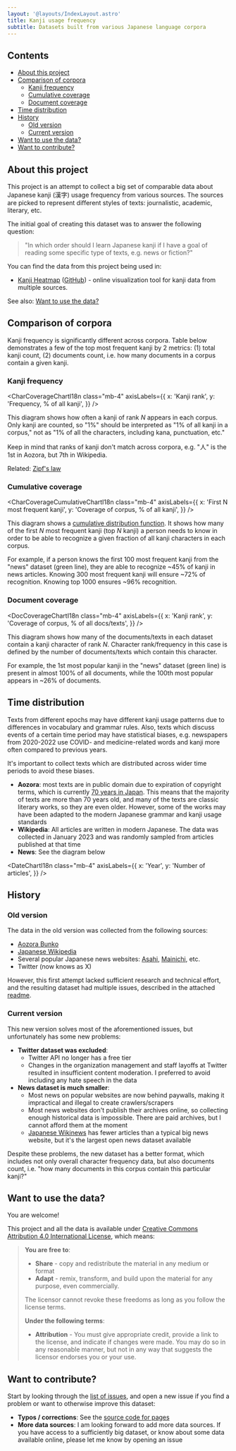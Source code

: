 ```yaml
---
layout: '@layouts/IndexLayout.astro'
title: Kanji usage frequency
subtitle: Datasets built from various Japanese language corpora
---
```


## Contents

- [About this project](#about-this-project)
- [Comparison of corpora](#comparison-of-corpora)
  - [Kanji frequency](#kanji-frequency)
  - [Cumulative coverage](#cumulative-coverage)
  - [Document coverage](#document-coverage)
- [Time distribution](#time-distribution)
- [History](#history)
  - [Old version](#old-version)
  - [Current version](#current-version)
- [Want to use the data?](#want-to-use-the-data)
- [Want to contribute?](#want-to-contribute)

## About this project

This project is an attempt to collect a big set of comparable data
about Japanese kanji (漢字) usage frequency from various sources.
The sources are picked to represent different styles of texts:
journalistic, academic, literary, etc.

The initial goal of creating this dataset was to answer the following question:

> "In which order should I learn Japanese kanji if I have a goal
> of reading some specific type of texts, e.g. news or fiction?"

You can find the data from this project being used in:

- [Kanji Heatmap](https://kanjiheatmap.com/) ([GitHub](https://github.com/PikaPikaGems/kanji-heatmap)) -
  online visualization tool for kanji data from multiple sources.

See also: [Want to use the data?](#want-to-use-the-data)

## Comparison of corpora

Kanji frequency is significantly different across corpora.
Table below demonstrates a few of the top most frequent kanji
by 2 metrics: (1) total kanji count, (2) documents count, i.e. how many
documents in a corpus contain a given kanji.


<DatasetComparisonTable class="mb-4" />

### Kanji frequency


<CharCoverageChartI18n
  class="mb-4"
  axisLabels={{
    x: 'Kanji rank',
    y: 'Frequency, % of all kanji',
  }}
/>

This diagram shows how often a kanji of rank _N_ appears in each corpus.
Only kanji are counted, so "1%" should be interpreted as "1% of all kanji in a corpus,"
not as "1% of all the characters, including kana, punctuation, etc."

Keep in mind that ranks of kanji don't match across corpora,
e.g. "人" is the 1st in Aozora, but 7th in Wikipedia.

Related: [Zipf's law](https://en.wikipedia.org/wiki/Zipf%27s_law)

### Cumulative coverage


<CharCoverageCumulativeChartI18n
  class="mb-4"
  axisLabels={{
    x: 'First N most frequent kanji',
    y: 'Coverage of corpus, % of all kanji',
  }}
/>

This diagram shows a
[cumulative distribution function](https://en.wikipedia.org/wiki/Cumulative_distribution_function).
It shows how many of the first _N_ most frequent kanji (top _N_ kanji)
a person needs to know in order to be able to recognize a given fraction
of all kanji characters in each corpus.

For example, if a person knows the first 100 most frequent kanji from
the "news" dataset (green line), they are able to recognize ~45% of kanji
in news articles. Knowing 300 most frequent kanji will ensure ~72% of
recognition. Knowing top 1000 ensures ~96% recognition.

### Document coverage


<DocCoverageChartI18n
  class="mb-4"
  axisLabels={{
    x: 'Kanji rank',
    y: 'Coverage of corpus, % of all docs/texts',
  }}
/>

This diagram shows how many of the documents/texts in each dataset contain
a kanji character of rank _N_. Character rank/frequency in this case is defined
by the number of documents/texts which contain this character.

For example, the 1st most popular kanji in the "news" dataset (green line)
is present in almost 100% of all documents, while the 100th most popular
appears in ~26% of documents.

## Time distribution

Texts from different epochs may have different kanji usage patterns
due to differences in vocabulary and grammar rules. Also, texts which
discuss events of a certain time period may have statistical biases,
e.g. newspapers from 2020-2022 use COVID- and medicine-related
words and kanji more often compared to previous years.

It's important to collect texts which are distributed
across wider time periods to avoid these biases.

- **Aozora**: most texts are in public domain due to
  expiration of copyright terms, which is currently
  [70 years in Japan](https://en.wikipedia.org/wiki/Copyright_law_of_Japan).
  This means that the majority of texts are more than 70 years old,
  and many of the texts are classic literary works, so they are even older.
  However, some of the works may have been adapted
  to the modern Japanese grammar and kanji usage standards
- **Wikipedia**: All articles are written in modern Japanese.
  The data was collected in January 2023 and was randomly
  sampled from articles published at that time
- **News**: See the diagram below


<DateChartI18n
  class="mb-4"
  axisLabels={{
    x: 'Year',
    y: 'Number of articles',
  }}
/>

## History

### Old version

The data in the old version was collected from the following sources:

- [Aozora Bunko](https://www.aozora.gr.jp/)
- [Japanese Wikipedia](https://ja.wikipedia.org/)
- Several popular Japanese news websites:
  [Asahi](https://www.asahi.com/),
  [Mainichi](https://mainichi.jp/), etc.
- Twitter (now knows as X)

However, this first attempt lacked sufficient research and technical effort,
and the resulting dataset had multiple issues, described in the attached
[readme](https://github.com/scriptin/kanji-frequency/tree/master/data2015/README.md).

### Current version

This new version solves most of the aforementioned issues,
but unfortunately has some new problems:

- **Twitter dataset was excluded**:
  - Twitter API no longer has a free tier
  - Changes in the organization management and staff layoffs at Twitter
    resulted in insufficient content moderation.
    I preferred to avoid including any hate speech in the data
- **News dataset is much smaller**:
  - Most news on popular websites are now behind paywalls,
    making it impractical and illegal to create crawlers/scrapers
  - Most news websites don't publish their archives online,
    so collecting enough historical data is impossible.
    There are paid archives, but I cannot afford them at the moment
  - [Japanese Wikinews](https://ja.wikinews.org/) has fewer
    articles than a typical big news website, but it's the largest
    open news dataset available

Despite these problems, the new dataset has a better format,
which includes not only overall character frequency data,
but also documents count, i.e. "how many documents
in this corpus contain this particular kanji?"

## Want to use the data?

You are welcome!

This project and all the data is available under
[Creative Commons Attribution 4.0 International License](http://creativecommons.org/licenses/by/4.0/),
which means:

> **You are free to**:
>
> - **Share** - copy and redistribute the material in any medium or format
> - **Adapt** - remix, transform, and build upon the material for any purpose, even commercially.
>
> The licensor cannot revoke these freedoms as long as you follow the license terms.
>
> **Under the following terms**:
>
> - **Attribution** - You must give appropriate credit,
>   provide a link to the license, and indicate if changes were made.
>   You may do so in any reasonable manner, but not in any way
>   that suggests the licensor endorses you or your use.

## Want to contribute?

Start by looking through the
[list of issues](https://github.com/scriptin/kanji-frequency/issues),
and open a new issue if you find a problem or want to otherwise
improve this dataset:

- **Typos / corrections**: See the
  [source code for pages](https://github.com/scriptin/kanji-frequency/tree/master/src/pages)
- **More data sources**: I am looking forward to add more data sources.
  If you have access to a sufficiently big dataset, or know about some data
  available online, please let me know by opening an issue
